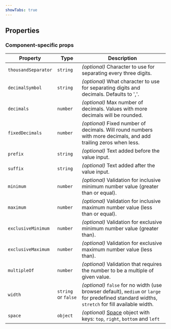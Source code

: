 ```yaml
---
showTabs: true
---
```



## Properties

<StandardProperties type="number" />

### Component-specific props

| Property            | Type                | Description                                                                                                                                      |
| ------------------- | ------------------- | ------------------------------------------------------------------------------------------------------------------------------------------------ |
| `thousandSeparator` | `string`            | _(optional)_ Character to use for separating every three digits.                                                                                 |
| `decimalSymbol`     | `string`            | _(optional)_ What character to use for separating digits and decimals. Defaults to ','.                                                          |
| `decimals`          | `number`            | _(optional)_ Max number of decimals. Values with more decimals will be rounded.                                                                  |
| `fixedDecimals`     | `number`            | _(optional)_ Fixed number of decimals. Will round numbers with more decimals, and add trailing zeros when less.                                  |
| `prefix`            | `string`            | _(optional)_ Text added before the value input.                                                                                                  |
| `suffix`            | `string`            | _(optional)_ Text added after the value input.                                                                                                   |
| `minimum`           | `number`            | _(optional)_ Validation for inclusive minimum number value (greater than or equal).                                                              |
| `maximum`           | `number`            | _(optional)_ Validation for inclusive maximum number value (less than or equal).                                                                 |
| `exclusiveMinimum`  | `number`            | _(optional)_ Validation for exclusive minimum number value (greater than).                                                                       |
| `exclusiveMaximum`  | `number`            | _(optional)_ Validation for exclusive maximum number value (less than).                                                                          |
| `multipleOf`        | `number`            | _(optional)_ Validation that requires the number to be a multiple of given value.                                                                |
| `width`             | `string` or `false` | _(optional)_ `false` for no width (use browser default), `medium` or `large` for predefined standard widths, `stretch` for fill available width. |
| `space`             | `object`            | _(optional)_ [Space](/uilib/components/space/properties) object with keys: `top`, `right`, `bottom` and `left`                                   |
